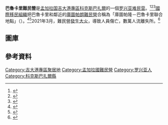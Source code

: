 {{Infobox settlement
| name                    = 巴魯卡里難民營
| native_name             = বালুখালি শরণার্থী শিবির
| native_name_lang        = bn
| settlement_type         =
| image_skyline           =
| image_alt               =
| image_caption           =
| image_size              =
| pushpin_map             = Bangladesh
| pushpin_label_position  = right
| pushpin_map_caption     = 難民營在孟加拉國的位置
| etymology               =
| nickname                =
| coordinates             = {{Coord|21.19|92.16|region:BD_type:city|display=it}}
| subdivision_type        = 國家
| subdivision_name        = {{flag|Bangladesh}}
| subdivision_type1       = 專區
| subdivision_name1       = [[吉大港專區|吉大港專區]]
| subdivision_type2       = 縣
| subdivision_name2       = [[科克斯巴扎爾縣|科克斯巴扎爾縣]]
| population_as_of        =
| population_footnotes    =
| population_total        =
| population_density_km2  = auto
| population_note         =
| website                 =
}}

'''巴魯卡里難民營'''是[[孟加拉国|孟加拉国]][[吉大港專區|吉大港專區]][[科克斯巴扎爾|科克斯巴扎爾]]的一個[[罗兴亚人|罗兴亚]][[难民营|难民营]]。<ref name="theguardianaidreachesrohingya">{{cite news|title=Aid reaches Rohingya refugees in Bangladesh – in pictures|url=https://www.theguardian.com/world/gallery/2017/feb/17/aid-reaches-rohingya-refugees-in-bangladesh-in-pictures|accessdate=2017-02-25|work=The Guardian|date=2017-02-17|language=en|archive-date=2020-11-11|archive-url=https://web.archive.org/web/20201111215104/https://www.theguardian.com/world/gallery/2017/feb/17/aid-reaches-rohingya-refugees-in-bangladesh-in-pictures|dead-url=no}}</ref><ref>{{cite news|title=Inside Cox's Bazar: Rohingya refugees flee persecution in Burma, in pictures|url=https://www.telegraph.co.uk/news/2017/11/17/rohingya-refugees-flee-coxs-bazar-pictures/aerial-view-sprawling-refugee-camp-balukhali-near-coxs-bazar/|accessdate=2017-12-09|work=The Telegraph|language=en|archive-date=2018-06-22|archive-url=https://web.archive.org/web/20180622150355/https://www.telegraph.co.uk/news/2017/11/17/rohingya-refugees-flee-coxs-bazar-pictures/aerial-view-sprawling-refugee-camp-balukhali-near-coxs-bazar/|dead-url=no}}</ref><ref>{{cite news|title=Starvation rife among Rohingya children in Bangladesh’s refugee camps|url=https://www.independent.co.uk/news/world/asia/rohingya-crisis-latest-starvation-refugee-camps-balukhali-coxs-bazar-bangladesh-burmese-muslims-a8094741.html|accessdate=2017-12-09|work=The Independent|date=2017-12-06|language=en|archive-date=2021-03-26|archive-url=https://web.archive.org/web/20210326085827/https://www.independent.co.uk/news/world/asia/rohingya-crisis-latest-starvation-refugee-camps-balukhali-coxs-bazar-bangladesh-burmese-muslims-a8094741.html|dead-url=no}}</ref>[[國際移民組織|國際移民組織]]把巴魯卡里和鄰近的[[庫圖帕朗難民營|庫圖帕朗難民營]]合稱為「庫圖帕隆－巴魯卡里聯合地點」（{{lang|en|Kutupalong–Balukhali expansion site}}）。<ref>{{cite web|title=Cox's Bazar: Kutupalong-Balukhali expansion sites Footpath and Access road as of 05 Dec 2017|url=https://reliefweb.int/sites/reliefweb.int/files/resources/20171205_kutupalong-balukhali_expansion_sites_footpath_and_access_road_id0069.pdf|publisher=International Organization for Migration|accessdate=2017-12-21|language=en|archive-date=2017-12-22|archive-url=https://web.archive.org/web/20171222052301/https://reliefweb.int/sites/reliefweb.int/files/resources/20171205_kutupalong-balukhali_expansion_sites_footpath_and_access_road_id0069.pdf|dead-url=no}}</ref><ref>{{Cite web|url=https://www.npr.org/2019/04/05/709894267/rohingya-settle-in-for-the-long-haul-even-as-bangladesh-wants-refugees-to-go-hom|title=Rohingya Settle In For The Long Haul, Even As Bangladesh Wants Refugees To Go Home|last=Beaubien|first=Jason|date=2019-04-05|website=NPR.org|language=en|access-date=2019-04-06|archive-date=2021-02-13|archive-url=https://web.archive.org/web/20210213200502/https://www.npr.org/2019/04/05/709894267/rohingya-settle-in-for-the-long-haul-even-as-bangladesh-wants-refugees-to-go-hom|dead-url=no}}</ref>2021年3月，難民營[[2021年3月羅興亞難民營大火|發生大火]]，導致人員傷亡，數萬人流離失所。<ref>{{cite web |url=https://www.aljazeera.com/news/2021/3/23/bangladesh-probes-deadly-fire-at-rohingya-refugee-camp |title=Bangladesh probes deadly fire at Rohingya camp, 400 missing |publisher=Aljazeera |date=2021-03-23 |access-date=2021-03-24 |language=en |archive-date=2021-03-24 |archive-url=https://web.archive.org/web/20210324165118/https://www.aljazeera.com/news/2021/3/23/bangladesh-probes-deadly-fire-at-rohingya-refugee-camp |dead-url=no }}</ref>

==圖庫==
{{Gallery
|title=
|width=267 | height=150
|align=center
|footer=
|File:Sandbags in Balukhali.jpg|alt1=巴魯卡里內防洪的沙包|援助機構協助放置沙包，防止洪水在雨季時湧入巴魯卡里難民營
|File:Rohingya shacks in Balukhali.jpg|alt2=巴魯卡里內為罗兴亚难民興建的棚屋|在巴魯卡里難民營內一座山上的臨時棚屋
}}

==參考資料==
{{Reflist|2}}

{{DEFAULTSORT:Balukhali}}
[[Category:吉大港專區聚居地|Category:吉大港專區聚居地]]
[[Category:孟加拉國難民營|Category:孟加拉國難民營]]
[[Category:罗兴亚人|Category:罗兴亚人]]
[[Category:科克斯巴扎爾縣|Category:科克斯巴扎爾縣]]

{{Bangladesh-geo-stub}}